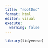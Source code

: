 ```yaml
---
title: "rootDoc"
format: html
editor: visual
execute: 
  warning: false
---
```


```r
library(tidyverse)
```
